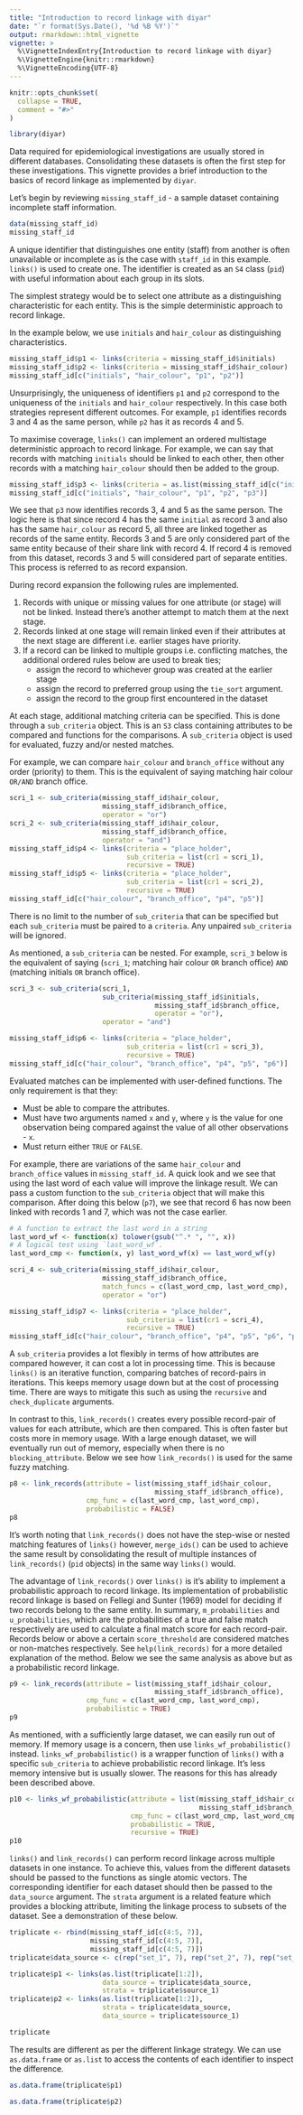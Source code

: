 ```yaml
---
title: "Introduction to record linkage with diyar"
date: "`r format(Sys.Date(), '%d %B %Y')`"
output: rmarkdown::html_vignette
vignette: >
  %\VignetteIndexEntry{Introduction to record linkage with diyar}
  %\VignetteEngine{knitr::rmarkdown}
  %\VignetteEncoding{UTF-8}
---
```


```r
knitr::opts_chunk$set(
  collapse = TRUE,
  comment = "#>"
)
```

```r
library(diyar)
```

Data required for epidemiological investigations are usually stored in different databases. 
Consolidating these datasets is often the first step for these investigations.
This vignette provides a brief introduction to the basics of record linkage as implemented by `diyar`.

Let's begin by reviewing `missing_staff_id` - a sample dataset containing incomplete staff information.

```r
data(missing_staff_id)
missing_staff_id
```

A unique identifier that distinguishes one entity (staff) from another is often unavailable or incomplete as is the case with `staff_id` in this example.
`links()` is used to create one. 
The identifier is created as an `S4` class (`pid`) with useful information about each group in its slots.

The simplest strategy would be to select one attribute as a distinguishing characteristic for each entity. This is the simple deterministic approach to record linkage.

In the example below, we use `initials` and `hair_colour` as distinguishing characteristics. 
```r
missing_staff_id$p1 <- links(criteria = missing_staff_id$initials)
missing_staff_id$p2 <- links(criteria = missing_staff_id$hair_colour)
missing_staff_id[c("initials", "hair_colour", "p1", "p2")]
```

Unsurprisingly, the uniqueness of identifiers `p1` and `p2` correspond to the uniqueness of the `initials` and `hair_colour` respectively. 
In this case both strategies represent different outcomes. 
For example, `p1` identifies records 3 and 4 as the same person, while `p2` has it as records 4 and 5.

To maximise coverage, `links()` can implement an ordered multistage deterministic approach to record linkage. For example, we can say that records with matching `initials` should be linked to each other, then other records with a matching `hair_colour` should then be added to the group.
```r
missing_staff_id$p3 <- links(criteria = as.list(missing_staff_id[c("initials", "hair_colour")]))
missing_staff_id[c("initials", "hair_colour", "p1", "p2", "p3")]
```

We see that `p3` now identifies records 3, 4 and 5 as the same person.
The logic here is that since record 4 has the same `initial` as record 3 and also has the same `hair_colour` as record 5, all three are linked together as records of the same entity.
Records 3 and 5 are only considered part of the same entity because of their share link with record 4. If record 4 is removed from this dataset, records 3 and 5 will considered part of separate entities.
This process is referred to as record expansion.

During record expansion the following rules are implemented.

1.  Records with unique or missing values for one attribute (or stage) will not be linked. Instead there's another attempt to match them at the next stage.
2.  Records linked at one stage will remain linked even if their attributes at the next stage are different i.e. earlier stages have priority.
3.  If a record can be linked to multiple groups i.e. conflicting matches, the additional ordered rules below are used to break ties;
      + assign the record to whichever group was created at the earlier stage
      + assign the record to preferred group using the `tie_sort` argument.
      + assign the record to the group first encountered in the dataset

At each stage, additional matching criteria can be specified.
This is done through a `sub_criteria` object. 
This is an `S3` class containing attributes to be compared and functions for the comparisons. 
A `sub_criteria` object is used for evaluated, fuzzy and/or nested matches.

For example, we can compare `hair_colour` and `branch_office` without any order (priority) to them.
This is the equivalent of saying matching hair colour `OR/AND` branch office.
```r
scri_1 <- sub_criteria(missing_staff_id$hair_colour, 
                       missing_staff_id$branch_office, 
                       operator = "or")
scri_2 <- sub_criteria(missing_staff_id$hair_colour, 
                       missing_staff_id$branch_office, 
                       operator = "and")
missing_staff_id$p4 <- links(criteria = "place_holder", 
                             sub_criteria = list(cr1 = scri_1), 
                             recursive = TRUE)
missing_staff_id$p5 <- links(criteria = "place_holder", 
                             sub_criteria = list(cr1 = scri_2), 
                             recursive = TRUE)
missing_staff_id[c("hair_colour", "branch_office", "p4", "p5")]
```
There is no limit to the number of `sub_criteria` that can be specified but each `sub_criteria` must be paired to a `criteria`.
Any unpaired `sub_criteria` will be ignored.

As mentioned, a `sub_criteria` can be nested. 
For example, `scri_3` below is the equivalent of saying (`scri_1`; matching hair colour `OR` branch office) `AND` (matching initials `OR` branch office).
```r
scri_3 <- sub_criteria(scri_1, 
                       sub_criteria(missing_staff_id$initials, 
                                    missing_staff_id$branch_office,
                                    operator = "or"),
                       operator = "and")

missing_staff_id$p6 <- links(criteria = "place_holder", 
                             sub_criteria = list(cr1 = scri_3), 
                             recursive = TRUE)
missing_staff_id[c("hair_colour", "branch_office", "p4", "p5", "p6")]
```

Evaluated matches can be implemented with user-defined functions.
The only requirement is that they:

+    Must be able to compare the attributes.
+    Must have two arguments named `x` and `y`, where `y` is the value for one observation being compared against the value of all other observations - `x`.
+    Must return either `TRUE` or `FALSE`.

For example, there are variations of the same `hair_colour` and `branch_office` values in `missing_staff_id`.
A quick look and we see that using the last word of each value will improve the linkage result.
We can pass a custom function to the `sub_criteria` object that will make this comparison. After doing this below (`p7`), we see that record 6 has now been linked with records 1 and 7, which was not the case earlier.

```r
# A function to extract the last word in a string
last_word_wf <- function(x) tolower(gsub("^.* ", "", x))
# A logical test using `last_word_wf`.
last_word_cmp <- function(x, y) last_word_wf(x) == last_word_wf(y)

scri_4 <- sub_criteria(missing_staff_id$hair_colour, 
                       missing_staff_id$branch_office,
                       match_funcs = c(last_word_cmp, last_word_cmp),
                       operator = "or")

missing_staff_id$p7 <- links(criteria = "place_holder", 
                             sub_criteria = list(cr1 = scri_4), 
                             recursive = TRUE)
missing_staff_id[c("hair_colour", "branch_office", "p4", "p5", "p6", "p7")]
```


A `sub_criteria` provides a lot flexibly in terms of how attributes are compared however, it can cost a lot in processing time. This is because `links()` is an iterative function, comparing batches of record-pairs in iterations. This keeps memory usage down but at the cost of processing time. There are ways to mitigate this such as using the `recursive` and `check_duplicate` arguments. 

In contrast to this, `link_records()` creates every possible record-pair of values for each attribute, which are then compared.
This is often faster but costs more in memory usage. With a large enough dataset, we will eventually run out of memory, especially when there is no `blocking_attribute`. Below we see how `link_records()` is used for the same fuzzy matching.

```r
p8 <- link_records(attribute = list(missing_staff_id$hair_colour, 
                                    missing_staff_id$branch_office), 
                   cmp_func = c(last_word_cmp, last_word_cmp), 
                   probabilistic = FALSE)
p8
```

It's worth noting that `link_records()` does not have the step-wise or nested matching features of `links()` however, `merge_ids()` can be used to achieve the same result by consolidating the result of multiple instances of `link_records()` (`pid` objects) in the same way `links()` would.

The advantage of `link_records()` over `links()` is it's ability to implement a probabilistic approach to record linkage. Its implementation of probabilistic record linkage is based on Fellegi and Sunter (1969) model for deciding if two records belong to the same entity. In summary, `m_probabilities` and `u_probabilities`, which are the probabilities of a true and false match respectively are used to calculate a final match score for each record-pair. Records below or above a certain `score_threshold` are considered matches or non-matches respectively. See `help(link_records)` for a more detailed explanation of the method. Below we see the same analysis as above but as a probabilistic record linkage.
```r
p9 <- link_records(attribute = list(missing_staff_id$hair_colour, 
                                    missing_staff_id$branch_office), 
                   cmp_func = c(last_word_cmp, last_word_cmp), 
                   probabilistic = TRUE)
p9
```

As mentioned, with a sufficiently large dataset, we can easily run out of memory.
If memory usage is a concern, then use `links_wf_probabilistic()` instead.
`links_wf_probabilistic()` is a wrapper function of `links()` with a specific `sub_criteria` to achieve probabilistic record linkage. It's less memory intensive but is usually slower. The reasons for this has already been described above.
```r
p10 <- links_wf_probabilistic(attribute = list(missing_staff_id$hair_colour,
                                               missing_staff_id$branch_office), 
                              cmp_func = c(last_word_cmp, last_word_cmp), 
                              probabilistic = TRUE,
                              recursive = TRUE)
p10
```

`links()` and `link_records()` can perform record linkage across multiple datasets in one instance. To achieve this, values from the different datasets should be passed to the functions as single atomic vectors. The corresponding identifier for each dataset should then be passed to the `data_source` argument. The `strata` argument is a related feature which provides a blocking attribute, limiting the linkage process to subsets of the dataset. See a demonstration of these below.

```r
triplicate <- rbind(missing_staff_id[c(4:5, 7)],
                    missing_staff_id[c(4:5, 7)],
                    missing_staff_id[c(4:5, 7)])
triplicate$data_source <- c(rep("set_1", 7), rep("set_2", 7), rep("set_3", 7))

triplicate$p1 <- links(as.list(triplicate[1:2]), 
                       data_source = triplicate$data_source, 
                       strata = triplicate$source_1)
triplicate$p2 <- links(as.list(triplicate[1:2]), 
                       strata = triplicate$data_source, 
                       data_source = triplicate$source_1)

triplicate
```

The results are different as per the different linkage strategy.
We can use `as.data.frame` or `as.list` to access the contents of each identifier to inspect the difference.
```r
as.data.frame(triplicate$p1)

as.data.frame(triplicate$p2)
```
